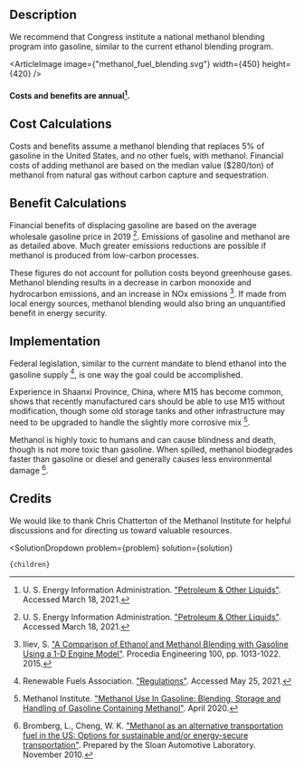 


## Description
We recommend that Congress institute a national methanol blending program into gasoline, similar to the current ethanol blending program.

<ArticleImage image={"methanol_fuel_blending.svg"} width={450} height={420} />
#### Costs and benefits are annual[^"26"].

## Cost Calculations
Costs and benefits assume a methanol blending that replaces 5% of gasoline in the United States, and no other fuels, with methanol. Financial costs of adding methanol are based on the median value ($280/ton) of methanol from natural gas without carbon capture and sequestration.

## Benefit Calculations 
Financial benefits of displacing gasoline are based on the average wholesale gasoline price in 2019 [^"26"]. Emissions of gasoline and methanol are as detailed above. Much greater emissions reductions are possible if methanol is produced from low-carbon processes.

These figures do not account for pollution costs beyond greenhouse gases. Methanol blending results in a decrease in carbon monoxide and hydrocarbon emissions, and an increase in NOx emissions [^"10"]. If made from local energy sources, methanol blending would also bring an unquantified benefit in energy security.

## Implementation 
Federal legislation, similar to the current mandate to blend ethanol into the gasoline supply [^"18"], is one way the goal could be accomplished.

Experience in Shaanxi Province, China, where M15 has become common, shows that recently manufactured cars should be able to use M15 without modification, though some old storage tanks and other infrastructure may need to be upgraded to handle the slightly more corrosive mix [^"13"].

Methanol is highly toxic to humans and can cause blindness and death, though is not more toxic than gasoline. When spilled, methanol biodegrades faster than gasoline or diesel and generally causes less environmental damage [^"4"].

## Credits
We would like to thank Chris Chatterton of the Methanol Institute for helpful discussions and for directing us toward valuable resources.

[^"4"]: Bromberg, L., Cheng, W. K. ["Methanol as an alternative transportation fuel in the US: Options for sustainable and/or energy-secure transportation"](https://afdc.energy.gov/files/pdfs/mit_methanol_white_paper.pdf). Prepared by the Sloan Automotive Laboratory. November 2010.

[^"10"]: Iliev, S. ["A Comparison of Ethanol and Methanol Blending with Gasoline Using a 1-D Engine Model"](https://www.sciencedirect.com/science/article/pii/S1877705815004889). Procedia Engineering 100, pp. 1013-1022. 2015.

[^"13"]: Methanol Institute. ["Methanol Use In Gasoline: Blending, Storage and Handling of Gasoline Containing Methanol"](https://www.methanol.org/wp-content/uploads/2020/04/Blending-Handling-Bulletin-Final.pdf). April 2020.

[^"18"]: Renewable Fuels Association. ["Regulations"](https://ethanolrfa.org/producers/regulations/). Accessed May 25, 2021.

[^"26"]: U. S. Energy Information Administration. ["Petroleum & Other Liquids"](https://www.eia.gov/dnav/pet/hist/LeafHandler.ashx?n=PET&s=EMA_EPM0_PWG_NUS_DPG&f=M). Accessed March 18, 2021.

  <SolutionDropdown 
    problem={problem} 
    solution={solution}
  >
    {children}
  </SolutionDropdown>